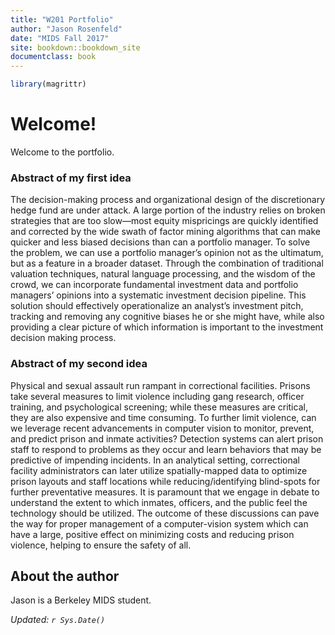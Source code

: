 ```yaml
---
title: "W201 Portfolio"
author: "Jason Rosenfeld"
date: "MIDS Fall 2017"
site: bookdown::bookdown_site
documentclass: book
---
```


<!-- This won't be displayed but it will initialize your R session. Add any R libraries you need here. -->
```r
library(magrittr)
```


# Welcome! {-}

Welcome to the portfolio.

### Abstract of my first idea

The decision-making process and organizational design of the discretionary hedge fund are under attack. A large portion of the industry relies on broken strategies that are too slow—most equity mispricings are quickly identified and corrected by the wide swath of factor mining algorithms that can make quicker and less biased decisions than can a portfolio manager.  To solve the problem, we can use a portfolio manager's opinion not as the ultimatum, but as a feature in a broader dataset. Through the combination of traditional valuation techniques, natural language processing, and the wisdom of the crowd, we can incorporate fundamental investment data and portfolio managers’ opinions into a systematic investment decision pipeline. This solution should effectively operationalize an analyst’s investment pitch, tracking and removing any cognitive biases he or she might have, while also providing a clear picture of which information is important to the investment decision making process.

### Abstract of my second idea

Physical and sexual assault run rampant in correctional facilities. Prisons take several measures to limit violence including gang research, officer training, and psychological screening; while these measures are critical, they are also expensive and time consuming. To further limit violence, can we leverage recent advancements in computer vision to monitor, prevent, and predict prison and inmate activities? Detection systems can alert prison staff to respond to problems as they occur and learn behaviors that may be predictive of impending incidents. In an analytical setting, correctional facility administrators can later utilize spatially-mapped data to optimize prison layouts and staff locations while reducing/identifying blind-spots for further preventative measures. It is paramount that we engage in debate to understand the extent to which inmates, officers, and the public feel the technology should be utilized. The outcome of these discussions can pave the way for proper management of a computer-vision system which can have a large, positive effect on minimizing costs and reducing prison violence, helping to ensure the safety of all.

## About the author {-}

Jason is a Berkeley MIDS student.

*Updated: `r Sys.Date()`*
